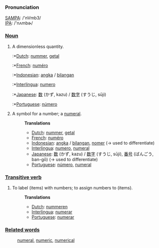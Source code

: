 ===Pronunciation===
[[w:SAMPA|SAMPA]]: /'nVmb3/<br>
[[w:IPA|IPA]]: /'nʌmbɚ/

===[[Noun]]===

# A dimensionless quantity.
#:*[[Dutch]]: [[nummer]], [[getal]]
#:*[[French]]: [[numéro]]
#:*[[Indonesian]]: [[angka]] / [[bilang|bilangan]]
#:*[[Interlingua]]: [[numero]]
#:*[[Japanese]]: [[数]] (かず, kazu) / [[数字]] (すうじ, sūji)
#:*[[Portuguese]]: [[número]]
#:
# A symbol for a number; a [[numeral]].
#:'''Translations'''
#:*[[Dutch]]: [[nummer]], [[getal]]
#:*[[French]]: [[numéro]]
#:*[[Indonesian]]: [[angka]] / [[bilang|bilangan]], [[nomer]] (&rarr; used to differentiate)
#:*[[Interlingua]]: [[numero]], [[numeral]]
#:*[[Japanese]]: [[数]] (かず, kazu) / [[数字]] (すうじ, sūji), [[番号]] (ばんごう, ban-gō)  (&rarr; used to differentiate)
#:*[[Portuguese]]: [[número]], [[numeral]]

===[[Transitive verb]]===
# To label (items) with numbers; to assign numbers to (items).
#:
#:'''Translations'''
#:*[[Dutch]]: [[nummeren]]
#:*[[Interlingua]]: [[numerar]]
#:*[[Portuguese]]: [[numerar]]

===[[Related words]]===
:[[numeral]], [[numeric]], [[numerical]]